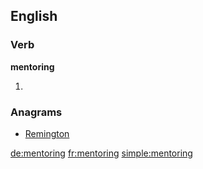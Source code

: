==English==

===Verb===
'''mentoring'''
# {{present participle of|mentor}}

===Anagrams===
* [[Remington#English|Remington]]

[[de:mentoring]]
[[fr:mentoring]]
[[simple:mentoring]]